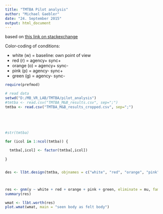 ```yaml
---
title: "TMTBA Pilot analysis"
author: "Michael Gaebler"
date: "24. September 2015"
output: html_document
---
```


based on [this link on stackexchange](http://stats.stackexchange.com/questions/26994/how-to-fit-bradley-terry-luce-model-in-r-without-complicated-formula)

Color-coding of conditions: 

* white (w) = baseline: own point of view
* red (r) = agency+ sync+
* orange (o) = agency+ sync- 
* pink (p) = agency- sync+
* green (g) = agency- sync-


```r

require(prefmod)

# read data
setwd("D:/MB_VR_LAB/TMTBA/pilot_analysis")
#tmtba <- read.csv("TMTBA_M&B_results.csv", sep=";")
tmtba <- read.csv("TMTBA_M&B_results_cropped.csv", sep=";")





#str(tmtba)

for (icol in 1:ncol(tmtba)) {
  
  tmtba[,icol] <- factor(tmtba[,icol])
  
}


des <- llbt.design(tmtba, objnames = c("white", "red", "orange", "pink", "green"), nitems=5, resptype = "paircomp")



res <- gnm(y ~ white + red + orange + pink + green, eliminate = mu, family = poisson, data = des)
summary(res)

wmat <- llbt.worth(res)
plot.wmat(wmat, main = "seen body as felt body")



```



